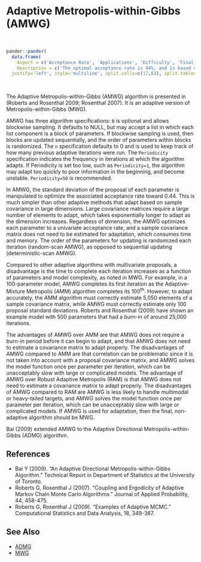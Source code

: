 # Adaptive Metropolis-within-Gibbs (<a name='amwg'>AMWG</a>)

<br>
```r
pander::pander(
  data.frame(
    Aspect = c('Acceptance Rate', 'Applications', 'Difficulty', 'Final Algorithm?', 'Proposal'),
    Description = c('The optimal acceptance rate is 44%, and is based on the univariate normality of each marginal posterior distribution. The observed acceptance rate may be suitable in the interval [15%,50%].', 'This is a widely applicable, general-purpose algorithm.','This algorithm is relatively easy for a beginner. It has three algorithm specifications, which are easy to use. However, since it is adaptive, the user must regard diminishing adaptation.','User Discretion. The MWG algorithm is recommended as the final algorithm, though AMWG may be used if diminishing adaptation occurs and adaptation ceases effectively.', 'Componentwise.')),
  justify='left', style='multiline', split.cells=c(17,83), split.tables=Inf)
```

<br>

The Adaptive Metropolis-within-Gibbs (AMWG) algorithm is presented in (Roberts and Rosenthal 2009; Rosenthal 2007). It is an adaptive version of Metropolis-within-Gibbs (MWG).

AMWG has three algorithm specifications: `B` is optional and allows blockwise sampling. It defaults to NULL, but may accept a list in which each list component is a block of parameters. If blockwise sampling is used, then blocks are updated sequentially, and the order of parameters within blocks is randomized. The `n` specification defaults to 0 and is used to keep track of how many previous adaptive iterations were run. The `Periodicity` specification indicates the frequency in iterations at which the algorithm adapts. If Periodicity is set too low, such as `Periodicity=1`, the algorithm may adapt too quickly to poor information in the beginning, and become unstable. `Periodicity=50` is recommended.

In AMWG, the standard deviation of the proposal of each parameter is manipulated to optimize the associated acceptance rate toward 0.44. This is much simpler than other adaptive methods that adapt based on sample covariance in large dimensions. Large covariance matrices require a large number of elements to adapt, which takes exponentially longer to adapt as the dimension increases. Regardless of dimension, the AMWG optimizes each parameter to a univariate acceptance rate, and a sample covariance matrix does not need to be estimated for adaptation, which consumes time and memory. The order of the parameters for updating is randomized each iteration (random-scan AMWG), as opposed to sequential updating (deterministic-scan AMWG).

Compared to other adaptive algorithms with multivariate proposals, a disadvantage is the time to complete each iteration increases as a function of parameters and model complexity, as noted in MWG. For example, in a 100-parameter model, AMWG completes its first iteration as the Adaptive-Mixture Metropolis (AMM) algorithm completes its 100^th^. However, to adapt accurately, the AMM algorithm must correctly estimate 5,050 elements of a sample covariance matrix, while AMWG must correctly estimate only 100 proposal standard deviations. Roberts and Rosenthal (2009) have shown an example model with 500 parameters that had a burn-in of around 25,000 iterations.

The advantages of AMWG over AMM are that AMWG does not require a burn-in period before it can begin to adapt, and that AMWG does not need to estimate a covariance matrix to adapt properly. The disadvantages of AMWG compared to AMM are that correlation can be problematic since it is not taken into account with a proposal covariance matrix, and AMWG solves the model function once per parameter per iteration, which can be unacceptably slow with large or complicated models. The advantage of AMWG over Robust Adaptive Metropolis (RAM) is that AMWG does not need to estimate a covariance matrix to adapt properly. The disadvantages of AMWG compared to RAM are AMWG is less likely to handle multimodal or heavy-tailed targets, and AMWG solves the model function once per parameter per iteration, which can be unacceptably slow with large or complicated models. If AMWG is used for adaptation, then the final, non-adaptive algorithm should be MWG.

Bai (2009) extended AMWG to the Adaptive Directional Metropolis-within-Gibbs (ADMG) algorithm.

## References

- Bai Y (2009). "An Adaptive Directional Metropolis-within-Gibbs Algorithm." Technical Report in Department of Statistics at the University of Toronto.
- Roberts G, Rosenthal J (2007). "Coupling and Ergodicity of Adaptive Markov Chain Monte Carlo Algorithms." Journal of Applied Probability, 44, 458-475.
- Roberts G, Rosenthal J (2009). "Examples of Adaptive MCMC." Computational Statistics and Data Analysis, 18, 349-367.


## See Also

- [ADMG](#admg)
- [MWG](#mwg)

